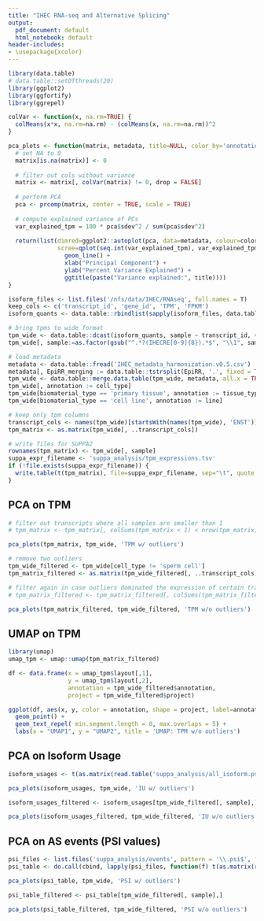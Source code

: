 ```yaml
---
title: "IHEC RNA-seq and Alternative Splicing"
output: 
  pdf_document: default
  html_notebook: default
header-includes:
- \usepackage{xcolor}
---
```


```r
library(data.table)
# data.table::setDTthreads(20)
library(ggplot2)
library(ggfortify)
library(ggrepel)

colVar <- function(x, na.rm=TRUE) {
  colMeans(x*x, na.rm=na.rm) - (colMeans(x, na.rm=na.rm))^2
}

pca_plots <- function(matrix, metadata, title=NULL, color_by='annotation', shape_by='project', label='annotation') {
  # set NA to 0 
  matrix[is.na(matrix)] <- 0
  
  # filter out cols without variance
  matrix <- matrix[, colVar(matrix) != 0, drop = FALSE]
  
  # perform PCA
  pca <- prcomp(matrix, center = TRUE, scale = TRUE)
  
  # compute explained variance of PCs
  var_explained_tpm = 100 * pca$sdev^2 / sum(pca$sdev^2)
  
  return(list(dimred=ggplot2::autoplot(pca, data=metadata, colour=color_by, shape = shape_by) + labs(title = paste('PCA:', title)) + geom_text_repel(aes(label=get(label)), min.segment.length = 0, max.overlaps = 5),
              scree=qplot(seq.int(var_explained_tpm), var_explained_tpm) + 
                geom_line() + 
                xlab("Principal Component") + 
                ylab("Percent Variance Explained") +
                ggtitle(paste("Variance explained:", title))))
}
```

```r
isoform_files <- list.files('/nfs/data/IHEC/RNAseq', full.names = T)
keep_cols <- c('transcript_id', 'gene_id', 'TPM', 'FPKM')
isoform_quants <- data.table::rbindlist(sapply(isoform_files, data.table::fread, stringsAsFactor=TRUE, simplify = FALSE, select = keep_cols), idcol = 'sample')

# bring tpms to wide format
tpm_wide <- data.table::dcast(isoform_quants, sample ~ transcript_id, value.var = 'TPM')
tpm_wide[, sample:=as.factor(gsub("^.*?(IHECRE[0-9]{8}).*$", "\\1", sample))]

# load metadata
metadata <- data.table::fread('IHEC_metadata_harmonization.v0.5.csv')
metadata[, EpiRR_merging := data.table::tstrsplit(EpiRR, '.', fixed = TRUE)[1]]
tpm_wide <- data.table::merge.data.table(tpm_wide, metadata, all.x = TRUE, by.x = 'sample', by.y='EpiRR_merging')
tpm_wide[, annotation := cell_type]
tpm_wide[biomaterial_type == 'primary tissue', annotation := tissue_type]
tpm_wide[biomaterial_type == 'cell line', annotation := line]

# keep only tpm columns
transcript_cols <- names(tpm_wide)[startsWith(names(tpm_wide), 'ENST')]
tpm_matrix <- as.matrix(tpm_wide[, ..transcript_cols])

# write files for SUPPA2
rownames(tpm_matrix) <- tpm_wide[, sample]
suppa_expr_filename <- 'suppa_analysis/tpm_expressions.tsv'
if (!file.exists(suppa_expr_filename)) {
  write.table(t(tpm_matrix), file=suppa_expr_filename, sep="\t", quote = FALSE)
}
```

## PCA on TPM
```r
# filter out transcripts where all samples are smaller than 1
# tpm_matrix <- tpm_matrix[, colSums(tpm_matrix < 1) < nrow(tpm_matrix), drop = FALSE]

pca_plots(tpm_matrix, tpm_wide, 'TPM w/ outliers')
```

```r
# remove two outliers
tpm_wide_filtered <- tpm_wide[cell_type != 'sperm cell']
tpm_matrix_filtered <- as.matrix(tpm_wide_filtered[, ..transcript_cols])

# filter again in case outliers dominated the expression of certain transcripts
# tpm_matrix_filtered <- tpm_matrix_filtered[, colSums(tpm_matrix_filtered < 1) < nrow(tpm_matrix_filtered), drop = FALSE]

pca_plots(tpm_matrix_filtered, tpm_wide_filtered, 'TPM w/o outliers')
```

## UMAP on TPM
```r
library(umap)
umap_tpm <- umap::umap(tpm_matrix_filtered)

df <- data.frame(x = umap_tpm$layout[,1],
                 y = umap_tpm$layout[,2],
                 annotation = tpm_wide_filtered$annotation,
                 project = tpm_wide_filtered$project)

ggplot(df, aes(x, y, color = annotation, shape = project, label=annotation)) +
  geom_point() +
  geom_text_repel( min.segment.length = 0, max.overlaps = 5) +
  labs(x = "UMAP1", y = "UMAP2", title = 'UMAP: TPM w/o outliers')
```


## PCA on Isoform Usage

```r
isoform_usages <- t(as.matrix(read.table('suppa_analysis/all_isoform.psi', header=TRUE, sep="\t")))

pca_plots(isoform_usages, tpm_wide, 'IU w/ outliers')
```

```r
isoform_usages_filtered <- isoform_usages[tpm_wide_filtered[, sample],]

pca_plots(isoform_usages_filtered, tpm_wide_filtered, 'IU w/o outliers')
```

## PCA on AS events (PSI values)

```r
psi_files <- list.files('suppa_analysis/events', pattern = '\\.psi$', full.names = TRUE)
psi_table <- do.call(cbind, lapply(psi_files, function(f) t(as.matrix(read.table(f, header=TRUE, sep="\t")))))

pca_plots(psi_table, tpm_wide, 'PSI w/ outliers')
```

```r
psi_table_filtered <- psi_table[tpm_wide_filtered[, sample],]

pca_plots(psi_table_filtered, tpm_wide_filtered, 'PSI w/o outliers')
```